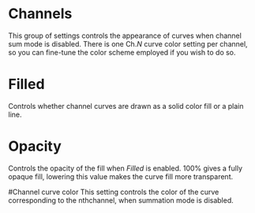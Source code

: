 # Channels
This group of settings controls the appearance of curves when channel sum mode is disabled. There is one Ch.<i>N</i> curve color setting per channel, so you can fine-tune the color scheme employed if you wish to do so.

# Filled
Controls whether channel curves are drawn as a solid color fill or a plain line.

# Opacity

Controls the opacity of the fill when <i>Filled</i>
is enabled. 100% gives a fully opaque fill, lowering this value makes the curve fill more transparent.

#Channel curve color
This setting controls the color of the curve corresponding to the n<super>th</super>channel, when summation mode is disabled.


